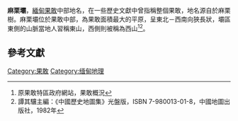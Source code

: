 '''麻栗壩'''，[[緬甸|緬甸]][[果敢|果敢]]中部地名，在一些歷史文獻中曾指稱整個果敢，地名源自於麻栗樹。麻栗壩位於果敢中部，為果敢面積最大的平原，呈東北－西南向狹長狀，壩區東側的山脈當地人習稱東山，西側則被稱為西山<ref>原果敢特區政府網站，果敢概況</ref><ref>譚其驤主編：《中國歷史地圖集》光盤版，ISBN 7-980013-01-8，中國地圖出版社，1982年</ref>。

==參考文獻==
{{reflist}}

{{Myanmar-geo-stub}}

[[Category:果敢|Category:果敢]]
[[Category:缅甸地理|Category:缅甸地理]]